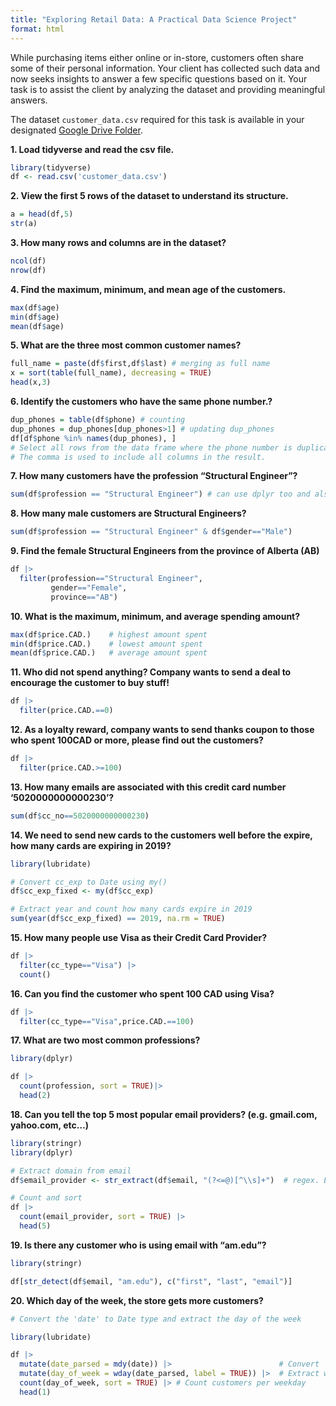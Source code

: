 ```yaml
---
title: "Exploring Retail Data: A Practical Data Science Project"
format: html
---
```


While purchasing items either online or in-store, customers often share some of their personal information. Your client has collected such data and now seeks insights to answer a few specific questions based on it. Your task is to assist the client by analyzing the dataset and providing meaningful answers.

The dataset `customer_data.csv` required for this task is available in your designated [Google Drive Folder](https://shorturl.at/yAMjV).


**1. Load tidyverse and read the csv file.**

```r
library(tidyverse)
df <- read.csv('customer_data.csv')
```


**2. View the first 5 rows of the dataset to understand its structure.**

```r
a = head(df,5)
str(a)
```


**3. How many rows and columns are in the dataset?**

```r
ncol(df)
nrow(df)
```

**4. Find the maximum, minimum, and mean age of the customers.**

```r
max(df$age)
min(df$age)
mean(df$age)
```

**5. What are the three most common customer names?**

```r
full_name = paste(df$first,df$last) # merging as full name
x = sort(table(full_name), decreasing = TRUE)
head(x,3)
```

**6. Identify the customers who have the same phone number.?**

```r
dup_phones = table(df$phone) # counting
dup_phones = dup_phones[dup_phones>1] # updating dup_phones
df[df$phone %in% names(dup_phones), ]
# Select all rows from the data frame where the phone number is duplicated.
# The comma is used to include all columns in the result.
```

**7. How many customers have the profession "Structural Engineer"?**

```r
sum(df$profession == "Structural Engineer") # can use dplyr too and also filter()
```

**8. How many male customers are Structural Engineers?**

```r
sum(df$profession == "Structural Engineer" & df$gender=="Male")
```

**9. Find the female Structural Engineers from the province of Alberta (AB)** 

```r
df |>
  filter(profession=="Structural Engineer",
         gender=="Female",
         province=="AB")
```

**10. What is the maximum, minimum, and average spending amount?**

```r
max(df$price.CAD.)    # highest amount spent
min(df$price.CAD.)    # lowest amount spent
mean(df$price.CAD.)   # average amount spent
```


**11. Who did not spend anything? Company wants to send a deal to encourage the customer to buy stuff!**

```r
df |>
  filter(price.CAD.==0)
```


**12. As a loyalty reward, company wants to send thanks coupon to those who spent 100CAD or more, please find out the customers?**

```r
df |>
  filter(price.CAD.>=100)
```


**13. How many emails are associated with this credit card number '5020000000000230'?**

```r
sum(df$cc_no==5020000000000230)
```


**14. We need to send new cards to the customers well before the expire, how many cards are expiring in 2019?**

```r
library(lubridate)

# Convert cc_exp to Date using my()
df$cc_exp_fixed <- my(df$cc_exp)

# Extract year and count how many cards expire in 2019
sum(year(df$cc_exp_fixed) == 2019, na.rm = TRUE)

```


**15. How many people use Visa as their Credit Card Provider?**

```r
df |>
  filter(cc_type=="Visa") |>
  count()
```


**16. Can you find the customer who spent 100 CAD using Visa?**

```r
df |>
  filter(cc_type=="Visa",price.CAD.==100)
```


**17. What are two most common professions?**

```r
library(dplyr)

df |>
  count(profession, sort = TRUE)|>
  head(2)

```


**18. Can you tell the top 5 most popular email providers? (e.g. gmail.com, yahoo.com, etc...)**

```r
library(stringr)
library(dplyr)

# Extract domain from email
df$email_provider <- str_extract(df$email, "(?<=@)[^\\s]+")  # regex. Extract everything after the @ in an email address, until the end (or next whitespace).

# Count and sort
df |>
  count(email_provider, sort = TRUE) |>
  head(5)

```


**19. Is there any customer who is using email with "am.edu"?**

```r
library(stringr)

df[str_detect(df$email, "am.edu"), c("first", "last", "email")]

```


**20. Which day of the week, the store gets more customers?**

```r
# Convert the 'date' to Date type and extract the day of the week

library(lubridate)

df |> 
  mutate(date_parsed = mdy(date)) |>                        # Convert 'date' string to Date object
  mutate(day_of_week = wday(date_parsed, label = TRUE)) |>  # Extract weekday name (Mon, Tue...)
  count(day_of_week, sort = TRUE) |> # Count customers per weekday
  head(1)

```



